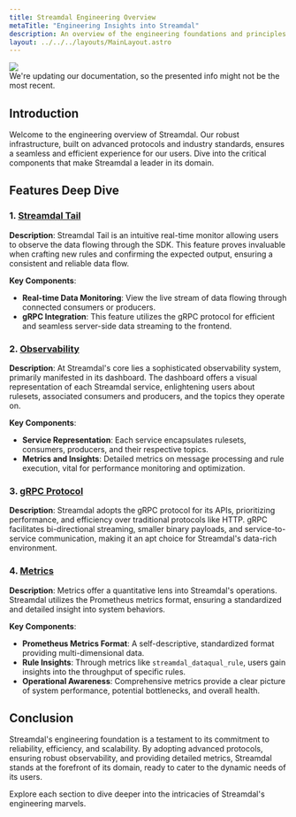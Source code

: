 ```yaml
---
title: Streamdal Engineering Overview
metaTitle: "Engineering Insights into Streamdal"
description: An overview of the engineering foundations and principles that power Streamdal's features.
layout: ../../../layouts/MainLayout.astro
---
```



<div class="addl-wrapper">
<div class="addl">
<img src={information} class="uimage" />
<div class="addlcontent">
We're updating our documentation, so the presented info might not be the
most recent.
</div>
</div>
</div>

## Introduction

Welcome to the engineering overview of Streamdal. Our robust infrastructure, built on advanced protocols and industry standards, ensures a seamless and efficient experience for our users. Dive into the critical components that make Streamdal a leader in its domain.

## Features Deep Dive

### 1. [Streamdal Tail](/en/engineering/tail)

**Description**: 
Streamdal Tail is an intuitive real-time monitor allowing users to observe the data flowing through the SDK. This feature proves invaluable when crafting new rules and confirming the expected output, ensuring a consistent and reliable data flow.

**Key Components**:
- **Real-time Data Monitoring**: View the live stream of data flowing through connected consumers or producers.
- **gRPC Integration**: This feature utilizes the gRPC protocol for efficient and seamless server-side data streaming to the frontend.

### 2. [Observability](/en/engineering/observability)

**Description**:
At Streamdal's core lies a sophisticated observability system, primarily manifested in its dashboard. The dashboard offers a visual representation of each Streamdal service, enlightening users about rulesets, associated consumers and producers, and the topics they operate on.

**Key Components**:
- **Service Representation**: Each service encapsulates rulesets, consumers, producers, and their respective topics.
- **Metrics and Insights**: Detailed metrics on message processing and rule execution, vital for performance monitoring and optimization.

### 3. [gRPC Protocol](/en/engineering/grpc)

**Description**:
Streamdal adopts the gRPC protocol for its APIs, prioritizing performance, and efficiency over traditional protocols like HTTP. gRPC facilitates bi-directional streaming, smaller binary payloads, and service-to-service communication, making it an apt choice for Streamdal's data-rich environment.

### 4. [Metrics](/en/engineering/metrics)

**Description**:
Metrics offer a quantitative lens into Streamdal's operations. Streamdal utilizes the Prometheus metrics format, ensuring a standardized and detailed insight into system behaviors.

**Key Components**:
- **Prometheus Metrics Format**: A self-descriptive, standardized format providing multi-dimensional data.
- **Rule Insights**: Through metrics like `streamdal_dataqual_rule`, users gain insights into the throughput of specific rules.
- **Operational Awareness**: Comprehensive metrics provide a clear picture of system performance, potential bottlenecks, and overall health.

## Conclusion

Streamdal's engineering foundation is a testament to its commitment to reliability, efficiency, and scalability. By adopting advanced protocols, ensuring robust observability, and providing detailed metrics, Streamdal stands at the forefront of its domain, ready to cater to the dynamic needs of its users.

Explore each section to dive deeper into the intricacies of Streamdal's engineering marvels.
